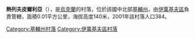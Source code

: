 {{coord|50|54|53|N|29|39|24|E|scale:30000|display=title}}

'''熱列夫皮爾利亞'''（{{lang-uk|Жеревпілля}}），是[[烏克蘭|烏克蘭]]的村落，位於該國中北部[[基輔州|基輔州]]，由[[伊萬基夫區|伊萬基夫區]]負責管轄，面積0.01平方公里，海拔高度140米，2001年該村落人口384。

{{DEFAULTSORT:Жеревпілля}}
[[Category:基輔州村落|Category:基輔州村落]]
[[Category:伊萬基夫區村落|Category:伊萬基夫區村落]]


{{Kiev-geo-stub}}